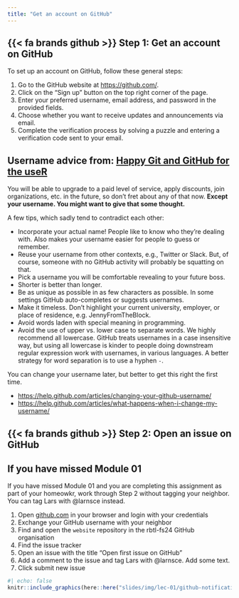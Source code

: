 ```yaml
---
title: "Get an account on GitHub"
---
```


## {{< fa brands github >}} Step 1: Get an account on GitHub

To set up an account on GitHub, follow these general steps:

1.  Go to the GitHub website at <https://github.com/>.
2.  Click on the "Sign up" button on the top right corner of the page.
3.  Enter your preferred username, email address, and password in the provided fields.
4.  Choose whether you want to receive updates and announcements via email.
5.  Complete the verification process by solving a puzzle and entering a verification code sent to your email.

::: {.callout-tip collapse="true"}
## Username advice from: [Happy Git and GitHub for the useR](https://happygitwithr.com/github-acct.html#github-acct)

You will be able to upgrade to a paid level of service, apply discounts, join organizations, etc. in the future, so don't fret about any of that now. **Except your username. You might want to give that some thought.**

A few tips, which sadly tend to contradict each other:

-   Incorporate your actual name! People like to know who they're dealing with. Also makes your username easier for people to guess or remember.
-   Reuse your username from other contexts, e.g., Twitter or Slack. But, of course, someone with no GitHub activity will probably be squatting on that.
-   Pick a username you will be comfortable revealing to your future boss.
-   Shorter is better than longer.
-   Be as unique as possible in as few characters as possible. In some settings GitHub auto-completes or suggests usernames.
-   Make it timeless. Don't highlight your current university, employer, or place of residence, e.g. JennyFromTheBlock.
-   Avoid words laden with special meaning in programming.
-   Avoid the use of upper vs. lower case to separate words. We highly recommend all lowercase. GitHub treats usernames in a case insensitive way, but using all lowercase is kinder to people doing downstream regular expression work with usernames, in various languages. A better strategy for word separation is to use a hyphen `-`.

You can change your username later, but better to get this right the first time.

-   <https://help.github.com/articles/changing-your-github-username/>
-   <https://help.github.com/articles/what-happens-when-i-change-my-username/>
:::

## {{< fa brands github >}} Step 2: Open an issue on GitHub

::: {.callout-note collapse="true"}
## If you have missed Module 01

If you have missed Module 01 and you are completing this assignment as part of your homeowkr, work through Step 2 without tagging your neighbor. You can tag Lars with @larnsce instead.

:::

::: task

1. Open [github.com](https://github.com/) in your browser and login with your credentials
2. Exchange your GitHub username with your neighbor
3. Find and open the `website` repository in the rbtl-fs24 GitHub organisation
4. Find the issue tracker
5. Open an issue with the title "Open first issue on GitHub" 
7. Add a comment to the issue and tag Lars with [@larnsce]{.highlight-yellow}. Add some text.
8. Click submit new issue
:::

```r
#| echo: false
knitr::include_graphics(here::here("slides/img/lec-01/github-notifications-inbox.png"))
```

